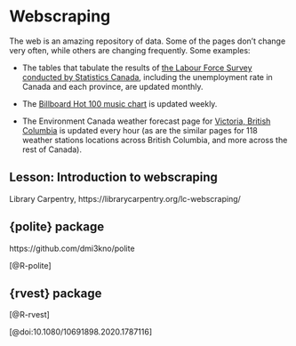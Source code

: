 # Webscraping {#webscraping}

The web is an amazing repository of data. Some of the pages don't change very often, while others are changing frequently. Some examples:

* The tables that tabulate the results of [the Labour Force Survey conducted by Statistics Canada](https://www150.statcan.gc.ca/n1/en/type/data?subject_levels=14&sourcecode=3701&freq=6#tables), including the unemployment rate in Canada and each province, are updated monthly.

* The [Billboard Hot 100 music chart](https://www.billboard.com/charts/hot-100) is updated weekly.

* The Environment Canada weather forecast page for [Victoria, British Columbia](https://weather.gc.ca/past_conditions/index_e.html?station=yyj) is updated every hour (as are the similar pages for 118 weather stations locations across British Columbia, and more across the rest of Canada). 




## Lesson: Introduction to webscraping

Library Carpentry, https://librarycarpentry.org/lc-webscraping/


## {polite} package

https://github.com/dmi3kno/polite

[@R-polite]



## {rvest} package

[@R-rvest]


[@doi:10.1080/10691898.2020.1787116]


